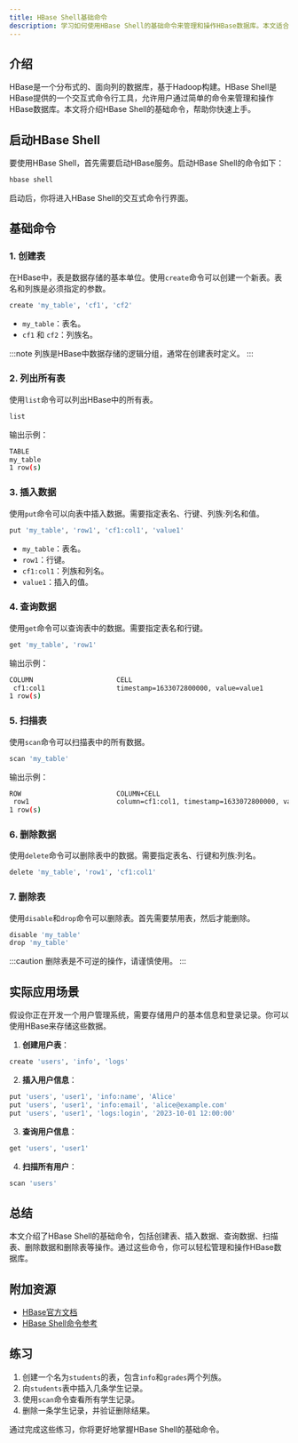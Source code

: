 ```yaml
---
title: HBase Shell基础命令
description: 学习如何使用HBase Shell的基础命令来管理和操作HBase数据库。本文适合初学者，包含详细的代码示例和实际应用场景。
---
```


## 介绍

HBase是一个分布式的、面向列的数据库，基于Hadoop构建。HBase Shell是HBase提供的一个交互式命令行工具，允许用户通过简单的命令来管理和操作HBase数据库。本文将介绍HBase Shell的基础命令，帮助你快速上手。

## 启动HBase Shell

要使用HBase Shell，首先需要启动HBase服务。启动HBase Shell的命令如下：

```bash
hbase shell
```

启动后，你将进入HBase Shell的交互式命令行界面。

## 基础命令

### 1. 创建表

在HBase中，表是数据存储的基本单位。使用`create`命令可以创建一个新表。表名和列族是必须指定的参数。

```bash
create 'my_table', 'cf1', 'cf2'
```

- `my_table`：表名。
- `cf1` 和 `cf2`：列族名。

:::note
列族是HBase中数据存储的逻辑分组，通常在创建表时定义。
:::

### 2. 列出所有表

使用`list`命令可以列出HBase中的所有表。

```bash
list
```

输出示例：

```bash
TABLE
my_table
1 row(s)
```

### 3. 插入数据

使用`put`命令可以向表中插入数据。需要指定表名、行键、列族:列名和值。

```bash
put 'my_table', 'row1', 'cf1:col1', 'value1'
```

- `my_table`：表名。
- `row1`：行键。
- `cf1:col1`：列族和列名。
- `value1`：插入的值。

### 4. 查询数据

使用`get`命令可以查询表中的数据。需要指定表名和行键。

```bash
get 'my_table', 'row1'
```

输出示例：

```bash
COLUMN                     CELL
 cf1:col1                  timestamp=1633072800000, value=value1
1 row(s)
```

### 5. 扫描表

使用`scan`命令可以扫描表中的所有数据。

```bash
scan 'my_table'
```

输出示例：

```bash
ROW                        COLUMN+CELL
 row1                      column=cf1:col1, timestamp=1633072800000, value=value1
1 row(s)
```

### 6. 删除数据

使用`delete`命令可以删除表中的数据。需要指定表名、行键和列族:列名。

```bash
delete 'my_table', 'row1', 'cf1:col1'
```

### 7. 删除表

使用`disable`和`drop`命令可以删除表。首先需要禁用表，然后才能删除。

```bash
disable 'my_table'
drop 'my_table'
```

:::caution
删除表是不可逆的操作，请谨慎使用。
:::

## 实际应用场景

假设你正在开发一个用户管理系统，需要存储用户的基本信息和登录记录。你可以使用HBase来存储这些数据。

1. **创建用户表**：

```bash
create 'users', 'info', 'logs'
```

2. **插入用户信息**：

```bash
put 'users', 'user1', 'info:name', 'Alice'
put 'users', 'user1', 'info:email', 'alice@example.com'
put 'users', 'user1', 'logs:login', '2023-10-01 12:00:00'
```

3. **查询用户信息**：

```bash
get 'users', 'user1'
```

4. **扫描所有用户**：

```bash
scan 'users'
```

## 总结

本文介绍了HBase Shell的基础命令，包括创建表、插入数据、查询数据、扫描表、删除数据和删除表等操作。通过这些命令，你可以轻松管理和操作HBase数据库。

## 附加资源

- [HBase官方文档](https://hbase.apache.org/book.html)
- [HBase Shell命令参考](https://hbase.apache.org/book.html#shell)

## 练习

1. 创建一个名为`students`的表，包含`info`和`grades`两个列族。
2. 向`students`表中插入几条学生记录。
3. 使用`scan`命令查看所有学生记录。
4. 删除一条学生记录，并验证删除结果。

通过完成这些练习，你将更好地掌握HBase Shell的基础命令。